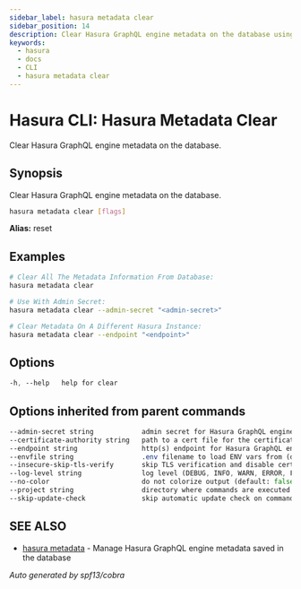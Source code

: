 ```yaml
---
sidebar_label: hasura metadata clear
sidebar_position: 14
description: Clear Hasura GraphQL engine metadata on the database using the Hasura CLI
keywords:
  - hasura
  - docs
  - CLI
  - hasura metadata clear
---
```


# Hasura CLI: Hasura Metadata Clear

Clear Hasura GraphQL engine metadata on the database.

## Synopsis

Clear Hasura GraphQL engine metadata on the database.

```bash
hasura metadata clear [flags]
```

**Alias:** reset

## Examples

```bash
# Clear All The Metadata Information From Database:
hasura metadata clear

# Use With Admin Secret:
hasura metadata clear --admin-secret "<admin-secret>"

# Clear Metadata On A Different Hasura Instance:
hasura metadata clear --endpoint "<endpoint>"
```

## Options

```sass
-h, --help   help for clear
```

## Options inherited from parent commands

```sass
--admin-secret string            admin secret for Hasura GraphQL engine (env "HASURA_GRAPHQL_ADMIN_SECRET")
--certificate-authority string   path to a cert file for the certificate authority (env "HASURA_GRAPHQL_CERTIFICATE_AUTHORITY")
--endpoint string                http(s) endpoint for Hasura GraphQL engine (env "HASURA_GRAPHQL_ENDPOINT")
--envfile string                 .env filename to load ENV vars from (default ".env")
--insecure-skip-tls-verify       skip TLS verification and disable cert checking (default: false) (env "HASURA_GRAPHQL_INSECURE_SKIP_TLS_VERIFY")
--log-level string               log level (DEBUG, INFO, WARN, ERROR, FATAL) (default "INFO")
--no-color                       do not colorize output (default: false)
--project string                 directory where commands are executed (default: current dir)
--skip-update-check              skip automatic update check on command execution
```

## SEE ALSO

* [hasura metadata](/hasura-cli/commands/hasura_metadata.mdx)	 - Manage Hasura GraphQL engine metadata saved in the database

_Auto generated by spf13/cobra_
